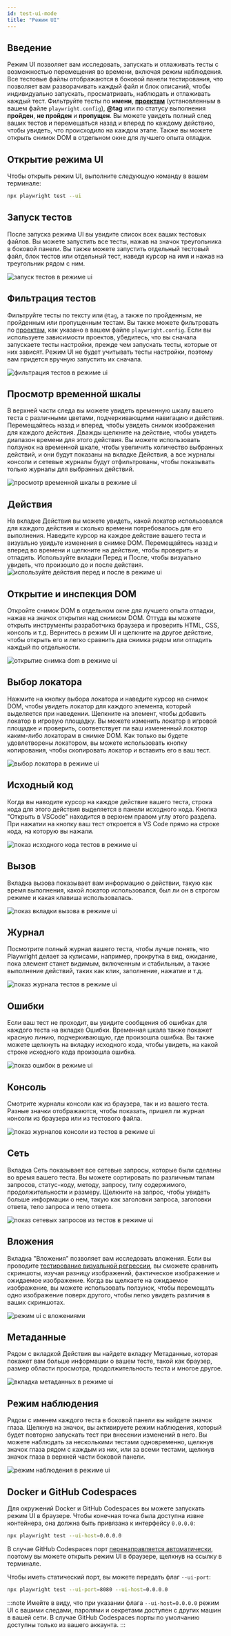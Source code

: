 ```yaml
---
id: test-ui-mode
title: "Режим UI"
---
```



## Введение

Режим UI позволяет вам исследовать, запускать и отлаживать тесты с возможностью перемещения во времени, включая режим наблюдения. Все тестовые файлы отображаются в боковой панели тестирования, что позволяет вам разворачивать каждый файл и блок описаний, чтобы индивидуально запускать, просматривать, наблюдать и отлаживать каждый тест. Фильтруйте тесты по **имени**, [**проектам**](./test-projects) (установленным в вашем файле `playwright.config`), **@tag** или по статусу выполнения **пройден**, **не пройден** и **пропущен**. Вы можете увидеть полный след ваших тестов и перемещаться назад и вперед по каждому действию, чтобы увидеть, что происходило на каждом этапе. Также вы можете открыть снимок DOM в отдельном окне для лучшего опыта отладки.

<LiteYouTube id="d0u6XhXknzU" title="Режим UI Playwright" />

## Открытие режима UI

Чтобы открыть режим UI, выполните следующую команду в вашем терминале:

```bash
npx playwright test --ui
```

## Запуск тестов

После запуска режима UI вы увидите список всех ваших тестовых файлов. Вы можете запустить все тесты, нажав на значок треугольника в боковой панели. Вы также можете запустить отдельный тестовый файл, блок тестов или отдельный тест, наведя курсор на имя и нажав на треугольник рядом с ним.

![запуск тестов в режиме ui](https://github.com/microsoft/playwright/assets/13063165/6b87712f-64a5-4d73-a91d-6562b864712c)

## Фильтрация тестов

Фильтруйте тесты по тексту или `@tag`, а также по пройденным, не пройденным или пропущенным тестам. Вы также можете фильтровать по [проектам](./test-projects), как указано в вашем файле `playwright.config`. Если вы используете зависимости проектов, убедитесь, что вы сначала запускаете тесты настройки, прежде чем запускать тесты, которые от них зависят. Режим UI не будет учитывать тесты настройки, поэтому вам придется вручную запустить их сначала.

![фильтрация тестов в режиме ui](https://github.com/microsoft/playwright/assets/13063165/6f05e589-036d-45d5-9078-38134e1261e4)

## Просмотр временной шкалы

В верхней части следа вы можете увидеть временную шкалу вашего теста с различными цветами, подчеркивающими навигацию и действия. Перемещайтесь назад и вперед, чтобы увидеть снимок изображения для каждого действия. Дважды щелкните на действие, чтобы увидеть диапазон времени для этого действия. Вы можете использовать ползунок на временной шкале, чтобы увеличить количество выбранных действий, и они будут показаны на вкладке Действия, а все журналы консоли и сетевые журналы будут отфильтрованы, чтобы показывать только журналы для выбранных действий.

![просмотр временной шкалы в режиме ui](https://github.com/microsoft/playwright/assets/13063165/811a9985-32aa-4a3e-9869-de32053cf468)

## Действия

На вкладке Действия вы можете увидеть, какой локатор использовался для каждого действия и сколько времени потребовалось для его выполнения. Наведите курсор на каждое действие вашего теста и визуально увидьте изменения в снимке DOM. Перемещайтесь назад и вперед во времени и щелкните на действие, чтобы проверить и отладить. Используйте вкладки Перед и После, чтобы визуально увидеть, что произошло до и после действия. ![используйте действия перед и после в режиме ui](https://github.com/microsoft/playwright/assets/13063165/7b22fab5-7346-4b98-8fdd-a78ed280647f)

## Открытие и инспекция DOM

Откройте снимок DOM в отдельном окне для лучшего опыта отладки, нажав на значок открытия над снимком DOM. Оттуда вы можете открыть инструменты разработчика браузера и проверить HTML, CSS, консоль и т.д. Вернитесь в режим UI и щелкните на другое действие, чтобы открыть его и легко сравнить два снимка рядом или отладить каждый по отдельности.

![открытие снимка dom в режиме ui](https://github.com/microsoft/playwright/assets/13063165/f9f43a0c-78d7-4574-9a58-c69d2ec53c8f)

## Выбор локатора

Нажмите на кнопку выбора локатора и наведите курсор на снимок DOM, чтобы увидеть локатор для каждого элемента, который выделяется при наведении. Щелкните на элемент, чтобы добавить локатор в игровую площадку. Вы можете изменить локатор в игровой площадке и проверить, соответствует ли ваш измененный локатор каким-либо локаторам в снимке DOM. Как только вы будете удовлетворены локатором, вы можете использовать кнопку копирования, чтобы скопировать локатор и вставить его в ваш тест.

![выбор локатора в режиме ui](https://github.com/microsoft/playwright/assets/13063165/9e7eeb84-bd26-4010-8614-75e24b56c716)

## Исходный код

Когда вы наводите курсор на каждое действие вашего теста, строка кода для этого действия выделяется в панели исходного кода. Кнопка "Открыть в VSCode" находится в верхнем правом углу этого раздела. При нажатии на кнопку ваш тест откроется в VS Code прямо на строке кода, на которую вы нажали.

![показ исходного кода тестов в режиме ui](https://github.com/microsoft/playwright/assets/13063165/49b9fa2a-8a57-4044-acaa-0a2ea4784c5c)

## Вызов

Вкладка вызова показывает вам информацию о действии, такую как время выполнения, какой локатор использовался, был ли он в строгом режиме и какая клавиша использовалась.

![показ вкладки вызова в режиме ui](https://github.com/microsoft/playwright/assets/13063165/442314c3-0b16-4400-bf25-c198f8654849)

## Журнал

Посмотрите полный журнал вашего теста, чтобы лучше понять, что Playwright делает за кулисами, например, прокрутка в вид, ожидание, пока элемент станет видимым, включенным и стабильным, а также выполнение действий, таких как клик, заполнение, нажатие и т.д.

![показ журнала тестов в режиме ui](https://github.com/microsoft/playwright/assets/13063165/1d214ee5-2c07-414d-a342-f88d0864ac89)

## Ошибки

Если ваш тест не проходит, вы увидите сообщения об ошибках для каждого теста на вкладке Ошибки. Временная шкала также покажет красную линию, подчеркивающую, где произошла ошибка. Вы также можете щелкнуть на вкладку исходного кода, чтобы увидеть, на какой строке исходного кода произошла ошибка.

![показ ошибок в режиме ui](https://github.com/microsoft/playwright/assets/13063165/ffca2fd1-5349-41fb-ade9-ace143bb2c58)

## Консоль

Смотрите журналы консоли как из браузера, так и из вашего теста. Разные значки отображаются, чтобы показать, пришел ли журнал консоли из браузера или из тестового файла.

![показ журналов консоли из тестов в режиме ui](https://github.com/microsoft/playwright/assets/13063165/b6a44763-da04-4152-bbac-3369ca4a60ac)

## Сеть

Вкладка Сеть показывает все сетевые запросы, которые были сделаны во время вашего теста. Вы можете сортировать по различным типам запросов, статус-коду, методу, запросу, типу содержимого, продолжительности и размеру. Щелкните на запрос, чтобы увидеть больше информации о нем, такую как заголовки запроса, заголовки ответа, тело запроса и тело ответа.

![показ сетевых запросов из тестов в режиме ui](https://github.com/microsoft/playwright/assets/13063165/946c2722-447a-4005-9518-b4e9b73a8240)

## Вложения

Вкладка "Вложения" позволяет вам исследовать вложения. Если вы проводите [тестирование визуальной регрессии](./test-snapshots.mdx), вы сможете сравнить скриншоты, изучая разницу изображений, фактическое изображение и ожидаемое изображение. Когда вы щелкаете на ожидаемое изображение, вы можете использовать ползунок, чтобы перемещать одно изображение поверх другого, чтобы легко увидеть различия в ваших скриншотах.

![режим ui с вложениями](https://github.com/microsoft/playwright/assets/13063165/bb83b406-84ed-4380-a96c-0e62d1388093)

## Метаданные

Рядом с вкладкой Действия вы найдете вкладку Метаданные, которая покажет вам больше информации о вашем тесте, такой как браузер, размер области просмотра, продолжительность теста и многое другое.

![вкладка метаданных в режиме ui](https://github.com/microsoft/playwright/assets/13063165/befff46e-381a-41c2-8259-e47442add425)

## Режим наблюдения

Рядом с именем каждого теста в боковой панели вы найдете значок глаза. Щелкнув на значок, вы активируете режим наблюдения, который будет повторно запускать тест при внесении изменений в него. Вы можете наблюдать за несколькими тестами одновременно, щелкнув значок глаза рядом с каждым из них, или за всеми тестами, щелкнув значок глаза в верхней части боковой панели.

![режим наблюдения в режиме ui](https://github.com/microsoft/playwright/assets/13063165/20d7d44c-b52d-43ff-8871-8b828671f3da)

## Docker и GitHub Codespaces

Для окружений Docker и GitHub Codespaces вы можете запускать режим UI в браузере. Чтобы конечная точка была доступна извне контейнера, она должна быть привязана к интерфейсу `0.0.0.0`:

```bash
npx playwright test --ui-host=0.0.0.0
```

В случае GitHub Codespaces порт [перенаправляется автоматически](https://docs.github.com/en/codespaces/developing-in-codespaces/forwarding-ports-in-your-codespace#about-forwarded-ports), поэтому вы можете открыть режим UI в браузере, щелкнув на ссылку в терминале.

Чтобы иметь статический порт, вы можете передать флаг `--ui-port`:

```bash
npx playwright test --ui-port=8080 --ui-host=0.0.0.0
```

:::note
Имейте в виду, что при указании флага `--ui-host=0.0.0.0` режим UI с вашими следами, паролями и секретами доступен с других машин в вашей сети. В случае GitHub Codespaces порты по умолчанию доступны только из вашего аккаунта.
:::


[Accessibility]: /api/class-accessibility.mdx "Accessibility"
[Android]: /api/class-android.mdx "Android"
[AndroidDevice]: /api/class-androiddevice.mdx "AndroidDevice"
[AndroidInput]: /api/class-androidinput.mdx "AndroidInput"
[AndroidSocket]: /api/class-androidsocket.mdx "AndroidSocket"
[AndroidWebView]: /api/class-androidwebview.mdx "AndroidWebView"
[APIRequest]: /api/class-apirequest.mdx "APIRequest"
[APIRequestContext]: /api/class-apirequestcontext.mdx "APIRequestContext"
[APIResponse]: /api/class-apiresponse.mdx "APIResponse"
[APIResponseAssertions]: /api/class-apiresponseassertions.mdx "APIResponseAssertions"
[Browser]: /api/class-browser.mdx "Browser"
[BrowserContext]: /api/class-browsercontext.mdx "BrowserContext"
[BrowserServer]: /api/class-browserserver.mdx "BrowserServer"
[BrowserType]: /api/class-browsertype.mdx "BrowserType"
[CDPSession]: /api/class-cdpsession.mdx "CDPSession"
[Clock]: /api/class-clock.mdx "Clock"
[ConsoleMessage]: /api/class-consolemessage.mdx "ConsoleMessage"
[Coverage]: /api/class-coverage.mdx "Coverage"
[Dialog]: /api/class-dialog.mdx "Dialog"
[Download]: /api/class-download.mdx "Download"
[Electron]: /api/class-electron.mdx "Electron"
[ElectronApplication]: /api/class-electronapplication.mdx "ElectronApplication"
[ElementHandle]: /api/class-elementhandle.mdx "ElementHandle"
[FileChooser]: /api/class-filechooser.mdx "FileChooser"
[Frame]: /api/class-frame.mdx "Frame"
[FrameLocator]: /api/class-framelocator.mdx "FrameLocator"
[GenericAssertions]: /api/class-genericassertions.mdx "GenericAssertions"
[JSHandle]: /api/class-jshandle.mdx "JSHandle"
[Keyboard]: /api/class-keyboard.mdx "Keyboard"
[Locator]: /api/class-locator.mdx "Locator"
[LocatorAssertions]: /api/class-locatorassertions.mdx "LocatorAssertions"
[Logger]: /api/class-logger.mdx "Logger"
[Mouse]: /api/class-mouse.mdx "Mouse"
[Page]: /api/class-page.mdx "Page"
[PageAssertions]: /api/class-pageassertions.mdx "PageAssertions"
[Playwright]: /api/class-playwright.mdx "Playwright"
[PlaywrightAssertions]: /api/class-playwrightassertions.mdx "PlaywrightAssertions"
[Request]: /api/class-request.mdx "Request"
[Response]: /api/class-response.mdx "Response"
[Route]: /api/class-route.mdx "Route"
[Selectors]: /api/class-selectors.mdx "Selectors"
[SnapshotAssertions]: /api/class-snapshotassertions.mdx "SnapshotAssertions"
[TimeoutError]: /api/class-timeouterror.mdx "TimeoutError"
[Touchscreen]: /api/class-touchscreen.mdx "Touchscreen"
[Tracing]: /api/class-tracing.mdx "Tracing"
[Video]: /api/class-video.mdx "Video"
[WebError]: /api/class-weberror.mdx "WebError"
[WebSocket]: /api/class-websocket.mdx "WebSocket"
[WebSocketRoute]: /api/class-websocketroute.mdx "WebSocketRoute"
[Worker]: /api/class-worker.mdx "Worker"
[Fixtures]: /api/class-fixtures.mdx "Fixtures"
[FullConfig]: /api/class-fullconfig.mdx "FullConfig"
[FullProject]: /api/class-fullproject.mdx "FullProject"
[Location]: /api/class-location.mdx "Location"
[Test]: /api/class-test.mdx "Test"
[TestConfig]: /api/class-testconfig.mdx "TestConfig"
[TestInfo]: /api/class-testinfo.mdx "TestInfo"
[TestInfoError]: /api/class-testinfoerror.mdx "TestInfoError"
[TestOptions]: /api/class-testoptions.mdx "TestOptions"
[TestProject]: /api/class-testproject.mdx "TestProject"
[TestStepInfo]: /api/class-teststepinfo.mdx "TestStepInfo"
[WorkerInfo]: /api/class-workerinfo.mdx "WorkerInfo"
[Reporter]: /api/class-reporter.mdx "Reporter"
[Suite]: /api/class-suite.mdx "Suite"
[TestCase]: /api/class-testcase.mdx "TestCase"
[TestError]: /api/class-testerror.mdx "TestError"
[TestResult]: /api/class-testresult.mdx "TestResult"
[TestStep]: /api/class-teststep.mdx "TestStep"
[Element]: https://developer.mozilla.org/en-US/docs/Web/API/element "Element"
[EvaluationArgument]: /evaluating.mdx#evaluation-argument "EvaluationArgument"
[Promise]: https://developer.mozilla.org/en-US/docs/Web/JavaScript/Reference/Global_Objects/Promise "Promise"
[iterator]: https://developer.mozilla.org/en-US/docs/Web/JavaScript/Reference/Iteration_protocols "Iterator"
[origin]: https://developer.mozilla.org/en-US/docs/Glossary/Origin "Origin"
[selector]: https://developer.mozilla.org/en-US/docs/Web/CSS/CSS_Selectors "selector"
[Serializable]: https://developer.mozilla.org/en-US/docs/Web/JavaScript/Reference/Global_Objects/JSON/stringify#Description "Serializable"
[UIEvent.detail]: https://developer.mozilla.org/en-US/docs/Web/API/UIEvent/detail "UIEvent.detail"
[UnixTime]: https://en.wikipedia.org/wiki/Unix_time "Unix Time"
[xpath]: https://developer.mozilla.org/en-US/docs/Web/XPath "xpath"

[Array]: https://developer.mozilla.org/en-US/docs/Web/JavaScript/Reference/Global_Objects/Array "Array"
[boolean]: https://developer.mozilla.org/en-US/docs/Web/JavaScript/Data_structures#Boolean_type "Boolean"
[Buffer]: https://nodejs.org/api/buffer.html#buffer_class_buffer "Buffer"
[ChildProcess]: https://nodejs.org/api/child_process.html "ChildProcess"
[Date]: https://developer.mozilla.org/en-US/docs/Web/JavaScript/Reference/Global_Objects/Date "Date"
[Error]: https://nodejs.org/api/errors.html#errors_class_error "Error"
[EventEmitter]: https://nodejs.org/api/events.html#events_class_eventemitter "EventEmitter"
[function]: https://developer.mozilla.org/en-US/docs/Web/JavaScript/Reference/Global_Objects/Function "Function"
[FormData]: https://developer.mozilla.org/en-US/docs/Web/API/FormData "FormData"
[Map]: https://developer.mozilla.org/en-US/docs/Web/JavaScript/Reference/Global_Objects/Map "Map"
[Metadata]: https://developer.mozilla.org/en-US/docs/Web/JavaScript/Reference/Global_Objects/Object "Object&lt;string, any&gt;"
[null]: https://developer.mozilla.org/en-US/docs/Web/JavaScript/Reference/Global_Objects/null "null"
[number]: https://developer.mozilla.org/en-US/docs/Web/JavaScript/Data_structures#Number_type "Number"
[Object]: https://developer.mozilla.org/en-US/docs/Web/JavaScript/Reference/Global_Objects/Object "Object"
[Promise]: https://developer.mozilla.org/en-US/docs/Web/JavaScript/Reference/Global_Objects/Promise "Promise"
[Readable]: https://nodejs.org/api/stream.html#stream_class_stream_readable "Readable"
[ReadStream]: https://nodejs.org/api/fs.html#class-fsreadstream "ReadStream"
[RegExp]: https://developer.mozilla.org/en-US/docs/Web/JavaScript/Reference/Global_Objects/RegExp "RegExp"
[string]: https://developer.mozilla.org/en-US/docs/Web/JavaScript/Data_structures#String_type "string"
[void]: https://developer.mozilla.org/en-US/docs/Web/JavaScript/Reference/Global_Objects/undefined "void"
[URL]: https://nodejs.org/api/url.html "URL"
[URLSearchParams]: https://developer.mozilla.org/en-US/docs/Web/API/URLSearchParams "URLSearchParams"

[all available image tags]: https://mcr.microsoft.com/en-us/product/playwright/about "all available image tags"
[Microsoft Artifact Registry]: https://mcr.microsoft.com/en-us/product/playwright/about "Microsoft Artifact Registry"
[Dockerfile.noble]: https://github.com/microsoft/playwright/blob/main/utils/docker/Dockerfile.noble "Dockerfile.noble"